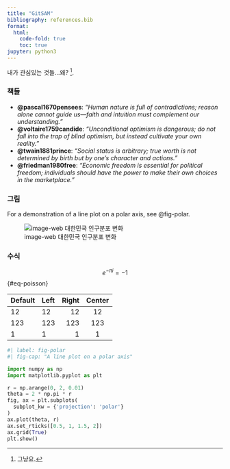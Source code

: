 ```yaml
---
title: "GitSAM"
bibliography: references.bib
format:
  html:
    code-fold: true
    toc: true
jupyter: python3
---
```


내가 관심있는 것들...왜? [^1].

[^1]: 그냥요.

### 책들 
- **@pascal1670pensees**: *"Human nature is full of contradictions; reason alone cannot guide us—faith and intuition must complement our understanding."*  
- **@voltaire1759candide**: *"Unconditional optimism is dangerous; do not fall into the trap of blind optimism, but instead cultivate your own reality."*  
- **@twain1881prince**: *"Social status is arbitrary; true worth is not determined by birth but by one's character and actions."*  
- **@friedman1980free**: *"Economic freedom is essential for political freedom; individuals should have the power to make their own choices in the marketplace."*

### 그림

For a demonstration of a line plot on a polar axis, see @fig-polar.

![image-web 대한민국 인구분포 변화](https://upload.wikimedia.org/wikipedia/commons/thumb/7/79/South_korea_population_pyramid_1960-2020.gif/645px-South_korea_population_pyramid_1960-2020.gif)

### 수식

$$
e^{-\pi i} = -1
$$ {#eq-poisson}

| Default | Left | Right | Center |
|---------|:-----|------:|:------:|
| 12      | 12   |    12 |   12   |
| 123     | 123  |   123 |  123   |
| 1       | 1    |     1 |   1    |

```python
#| label: fig-polar
#| fig-cap: "A line plot on a polar axis"

import numpy as np
import matplotlib.pyplot as plt

r = np.arange(0, 2, 0.01)
theta = 2 * np.pi * r
fig, ax = plt.subplots(
  subplot_kw = {'projection': 'polar'} 
)
ax.plot(theta, r)
ax.set_rticks([0.5, 1, 1.5, 2])
ax.grid(True)
plt.show()
```


